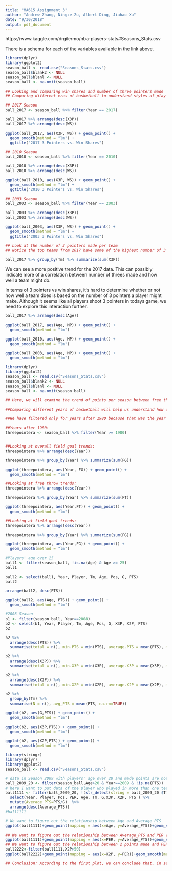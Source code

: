 ```yaml
---
title: "MA615 Assignment 3"
author: "Andrew Zhang, Ningze Zu, Albert Ding, Jiahao Xu"
date: "9/30/2018"
output: pdf_document
---
```


https://www.kaggle.com/drgilermo/nba-players-stats#Seasons_Stats.csv

There is a schema for each of the variables available in the link above.

```r
library(dplyr)
library(ggplot2)
season_ball <- read.csv("Seasons_Stats.csv")
season_ball$blank2 <- NULL
season_ball$blanl <- NULL
season_ball <- na.omit(season_ball)

## Looking and comparing win shares and number of three pointers made
## Comparing different eras of basketball to understand styles of play

## 2017 Season
ball_2017 <- season_ball %>% filter(Year == 2017)

ball_2017 %>% arrange(desc(X3P))
ball_2017 %>% arrange(desc(WS))

ggplot(ball_2017, aes(X3P, WS)) + geom_point() +
  geom_smooth(method = "lm") + 
  ggtitle("2017 3 Pointers vs. Win Shares")

## 2010 Season
ball_2010 <- season_ball %>% filter(Year == 2010)

ball_2010 %>% arrange(desc(X3P))
ball_2010 %>% arrange(desc(WS))

ggplot(ball_2010, aes(X3P, WS)) + geom_point() +
  geom_smooth(method = "lm") +
  ggtitle("2010 3 Pointers vs. Win Shares")

## 2003 Season
ball_2003 <- season_ball %>% filter(Year == 2003)

ball_2003 %>% arrange(desc(X3P))
ball_2003 %>% arrange(desc(WS))

ggplot(ball_2003, aes(X3P, WS)) + geom_point() +
  geom_smooth(method = "lm") + 
  ggtitle("2003 3 Pointers vs. Win Shares")

## Look at the number of 3 pointers made per team
## Notice the top teams from 2017 have some of the highest number of 3 pointers made

ball_2017 %>% group_by(Tm) %>% summarize(sum(X3P))
```

We can see a more positive trend for the 2017 data. This can possibly indicate more of a correlation between number of threes made and how well a team might do. 

In terms of 3 pointers vs win shares, it's hard to determine whether or not how well a team does is based on the number of 3 pointers a player might make. Although it seems like all players shoot 3 pointers in todays game, we need to explore this interaction further. 

```r
ball_2017 %>% arrange(desc(Age))

ggplot(ball_2017, aes(Age, MP)) + geom_point() +
  geom_smooth(method = "lm")

ggplot(ball_2010, aes(Age, MP)) + geom_point() +
  geom_smooth(method = "lm")

ggplot(ball_2003, aes(Age, MP)) + geom_point() +
  geom_smooth(method = "lm")
```

```r
library(dplyr)
library(ggplot2)
season_ball <- read.csv("Seasons_Stats.csv")
season_ball$blank2 <- NULL
season_ball$blanl <- NULL
season_ball <- na.omit(season_ball)

## Here, we will examine the trend of points per season between free throws and field goals. 

##Comparing different years of basketball will help us understand how offenses evolved in terms of scoring.  

##We have filtered only for years after 1980 because that was the year in which three pointers were first installed into the league, which we think may have affected the balance of offense. 

##Years after 1980:
threepointera <- season_ball %>% filter(Year >= 1980)


##Looking at overall field goal trends:
threepointera %>% arrange(desc(Year))

threepointera %>% group_by(Year) %>% summarize(sum(FG))

ggplot(threepointera, aes(Year, FG)) + geom_point() +
  geom_smooth(method = "lm")

##Looking at free throw trends:
threepointera %>% arrange(desc(Year))

threepointera %>% group_by(Year) %>% summarize(sum(FT))

ggplot(threepointera, aes(Year,FT)) + geom_point() +
  geom_smooth(method = "lm")

##Looking at field goal trends:
threepointera %>% arrange(desc(Year))

threepointera %>% group_by(Year) %>% summarize(sum(FG))

ggplot(threepointera, aes(Year,FG)) + geom_point() +
  geom_smooth(method = "lm")
```


```r
#Players' age over 25
ball1 <- filter(season_ball, !is.na(Age) & Age >= 25)
ball1

ball2 <- select(ball1, Year, Player, Tm, Age, Pos, G, PTS)
ball2

arrange(ball2, desc(PTS))

ggplot(ball2, aes(Age, PTS)) + geom_point() +
  geom_smooth(method = "lm")

#2008 Season
b1 <- filter(season_ball, Year==2008)
b2 <- select(b1, Year, Player, Tm, Age, Pos, G, X3P, X2P, PTS) 
b2

b2 %>%
  arrange(desc(PTS)) %>%
  summarise(total = n(), min.PTS = min(PTS), average.PTS = mean(PTS), max.PTS = max(PTS))

b2 %>%
  arrange(desc(X3P)) %>%
  summarise(total = n(), min.X3P = min(X3P), average.X3P = mean(X3P), max.X3P = max(X3P))

b2 %>%
  arrange(desc(X2P)) %>%
  summarise(total = n(), min.X2P = min(X2P), average.X2P = mean(X2P), max.X2P = max(X2P))
  
b2 %>%
  group_by(Tm) %>%
  summarise(N = n(), avg_PTS = mean(PTS, na.rm=TRUE)) 

ggplot(b2, aes(G,PTS)) + geom_point() + 
  geom_smooth(method = "lm")

ggplot(b2, aes(X3P,PTS)) + geom_point() + 
  geom_smooth(method = "lm")

ggplot(b2, aes(X2P,PTS)) + geom_point() + 
  geom_smooth(method = "lm")
```

```r
library(stringr)
library(dplyr)
library(ggplot2)
season_ball <- read.csv("Seasons_Stats.csv")

# data in Season 2009 with players' age over 20 and made points are not zero
ball_2009_20 <- filter(season_ball,Age>20 & Year==2009 & !is.na(PTS))
# here I want to put data of the player who played in more than one team in season 2009 together. And then I select Year, Player, Pos, PER, Age, Tm, G,X3P, X2P, PTS to do the data visualiztion.
ball1111 <- filter(ball_2009_20, !(str_detect(string = ball_2009_20 $Tm,pattern = "TOT"))) %>% group_by(Player) %>% 
  select(Year, Player, Pos, PER, Age, Tm, G,X3P, X2P, PTS ) %>%
  mutate(Average_PTS=PTS/G)  %>%
  arrange(desc(Average_PTS))
#ball1111

# We want to figure out the relationship between Age and Average_PTS
ggplot(ball1111)+geom_point(mapping = aes(x=Age, y=Average_PTS))+geom_smooth(mapping = aes(x=Age, y=Average_PTS)) +ggtitle("Jiahao Xu's plot:the relationship between Age and Average_PTS in 2009")

## We want to figure out the relationship between Average_PTS and PER value, which is the scoring efficiency
ggplot(ball1111)+geom_point(mapping = aes(x=PER, y=Average_PTS))+geom_smooth(mapping = aes(x=PER, y=Average_PTS)) +ggtitle("Jiahao Xu's plot:the relationship between PER and Average_PTS in 2009")
## We want to figure out the relationship between 2 points made and PER. We need to filter the data that X2P bigger than 50 to let the plot make more sense.
ball2222<-filter(ball1111,X2P>50)
ggplot(ball2222)+geom_point(mapping = aes(x=X2P, y=PER))+geom_smooth(mapping = aes(x=X2P, y=PER)) +ggtitle("Jiahao Xu's plot: the relationship between 2 points made and PER in 2009")

## Conclusion: According to the first plot, we can conclude that, in season 2009, players in age 27 and 28 have the highest average points. From age 20-29, the average point is in a increasing trend. From age 30-42, the average point is in a increasing trend. According to the second plot, we realize that, in season 2009, generally players with higher PER value will have higher average points. Few players have high PER but low average points because they have excellent defensive efforts. According to the third plot, we find out that number of 2 points made has a positve relationship with PER value in season 2009. 
```


